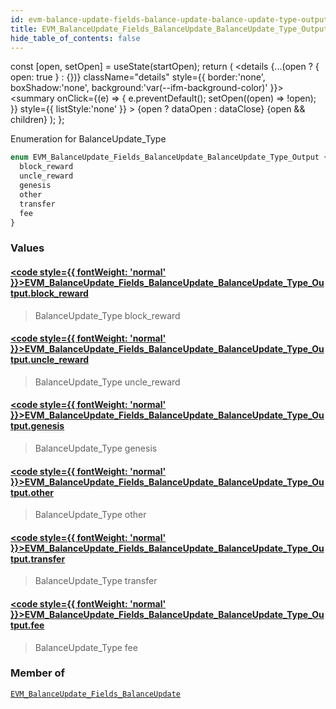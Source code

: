 ```yaml
---
id: evm-balance-update-fields-balance-update-balance-update-type-output
title: EVM_BalanceUpdate_Fields_BalanceUpdate_BalanceUpdate_Type_Output
hide_table_of_contents: false
---
```







  const [open, setOpen] = useState(startOpen);
  return (
    <details {...(open ? { open: true } : {})} className="details" style={{ border:'none', boxShadow:'none', background:'var(--ifm-background-color)' }}>
      <summary
        onClick={(e) => {
          e.preventDefault();
          setOpen((open) => !open);
        }}
        style={{ listStyle:'none' }}
      >
      {open ? dataOpen : dataClose}
      </summary>
      {open && children}
    </details>
  );
};




Enumeration for BalanceUpdate_Type


```graphql
enum EVM_BalanceUpdate_Fields_BalanceUpdate_BalanceUpdate_Type_Output {
  block_reward
  uncle_reward
  genesis
  other
  transfer
  fee
}
```




### Values

#### [<code style={{ fontWeight: 'normal' }}>EVM_BalanceUpdate_Fields_BalanceUpdate_BalanceUpdate_Type_Output.<b>block_reward</b></code>](#) 
> BalanceUpdate_Type block_reward
> 

#### [<code style={{ fontWeight: 'normal' }}>EVM_BalanceUpdate_Fields_BalanceUpdate_BalanceUpdate_Type_Output.<b>uncle_reward</b></code>](#) 
> BalanceUpdate_Type uncle_reward
> 

#### [<code style={{ fontWeight: 'normal' }}>EVM_BalanceUpdate_Fields_BalanceUpdate_BalanceUpdate_Type_Output.<b>genesis</b></code>](#) 
> BalanceUpdate_Type genesis
> 

#### [<code style={{ fontWeight: 'normal' }}>EVM_BalanceUpdate_Fields_BalanceUpdate_BalanceUpdate_Type_Output.<b>other</b></code>](#) 
> BalanceUpdate_Type other
> 

#### [<code style={{ fontWeight: 'normal' }}>EVM_BalanceUpdate_Fields_BalanceUpdate_BalanceUpdate_Type_Output.<b>transfer</b></code>](#) 
> BalanceUpdate_Type transfer
> 

#### [<code style={{ fontWeight: 'normal' }}>EVM_BalanceUpdate_Fields_BalanceUpdate_BalanceUpdate_Type_Output.<b>fee</b></code>](#) 
> BalanceUpdate_Type fee
> 



### Member of

[`EVM_BalanceUpdate_Fields_BalanceUpdate`](/docs/graphql-reference/objects/evm-balance-update-fields-balance-update)  <Badge class="secondary" text="object"/>


